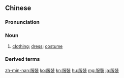 {{also|服装}}
==Chinese==
{{zh-forms|s=服装}}

===Pronunciation===
{{zh-pron
|m=fúzhuāng
|c=fuk6 zong1
|h=pfs=fu̍k-chông
|mn=ho̍k-chong
|cat=n
}}

===Noun===
{{zh-noun}}

# [[clothing]]; [[dress]]; [[costume]]

===Derived terms===
{{zh-der|服裝師}}

{{zh-cat|Advanced}}

[[zh-min-nan:服裝]]
[[ko:服裝]]
[[kn:服裝]]
[[hu:服裝]]
[[mg:服裝]]
[[ja:服裝]]